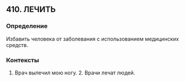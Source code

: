## 410. ЛЕЧИТЬ
### Определение
Избавить человека от заболевания с использованием медицинских средств.

### Контексты
1. Врач вылечил мою ногу. 2. Врачи лечат людей.

